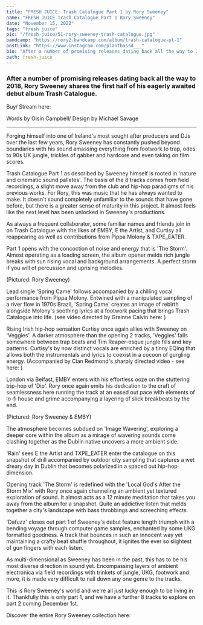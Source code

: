 ---
title: "FRESH JUICE: Trash Catalogue Part 1 by Rory Sweeney"
name: "FRESH JUICE Trash Catalogue Part 1 Rory Sweeney"
date: "November 15, 2022"
tags: "fresh juice"
pic: "/fresh-juice/51-rory-sweeney-trash-catalogue.jpg"
bandcamp: "https://rory2.bandcamp.com/album/trash-catalogue-pt-1"
postLink: "https://www.instagram.com/plantbassd___"
bio: "After a number of promising releases dating back all the way to 2018, Rory Sweeney shares the first half of his eagerly awaited debut album Trash Catalogue"
path: fresh-juice
---

### After a number of promising releases dating back all the way to 2018, Rory Sweeney shares the first half of his eagerly awaited debut album Trash Catalogue.

Buy/ Stream here: <HoverLink url="rory2.bandcamp.com/album/trash-catalogue-pt-1" external inline />

<Picture
  src="/fresh-juice/51-rory-sweeney.jpg"
  alt="Trash Catalogue Part 1 album art"
  size={1200}
/>
<p className="smallText">Words by Oisín Campbell/ Design by Michael Savage</p>

<hr />

Forging himself into one of Ireland's most sought after producers and DJs over the last few years, Rory Sweeney has constantly pushed beyond boundaries with his sound amassing everything from footwork to trap, odes to 90s UK jungle, trickles of gabber and hardcore and even taking on film scores.

Trash Catalogue Part 1 as described by Sweeney himself is rooted in 'nature and cinematic sound palletes'. The basis of the 8 tracks comes from field recordings, a slight move away from the club and hip-hop paradigms of his previous works. For Rory, this was music that he has always wanted to make. It doesn't sound completely unfamiliar to the sounds that have gone before, but there is a greater sense of maturity in this project. It almost feels like the next level has been unlocked in Sweeney's productions.

As always a frequent collaborator, some familiar names and friends join in on Trash Catalogue with the likes of EMBY, E the Artist, and Curtisy all reappearing as well as contributions from Pippa Molony & TXPE_EATER.

Part 1 opens with the concoction of noise and energy that is 'The Storm'. Almost operating as a loading screen, the album opener melds rich jungle breaks with sun rising vocal and background arrangements. A perfect storm if you will of percussion and uprising melodies.

<Picture src="/news/10-sweeney.jpg" alt="Rory Sweeney cover pic" size={1200} />
<p className="smallText text-center">(Pictured: Rory Sweeney)</p>

Lead single 'Spring Came' follows accompanied by a chilling vocal performance from Pippa Molony. Entwined with a manipulated sampling of a river flow in 1970s Brazil, 'Spring Came' creates an image of rebirth alongside Molony's soothing lyrics at a footwork pacing that brings Trash Catalogue into life.
(see video directed by Grainne Calvin here: <HoverLink url="www.youtube.com/watch?v=8FIDcmW7Ejc" external inline />)

Rising Irish hip-hop sensation Curtisy once again allies with Sweeney on 'Veggies'. A darker atmosphere than the opening 2 tracks, 'Veggies' falls somewhere between trap beats and Tim Reaper-esque jungle fills and key patterns. Curtisy's by now distinct vocals are enriched by a tinny EQing that allows both the instrumentals and lyrics to coexist in a cocoon of gurgling energy.
(Accompanied by Cian Redmond's sharply directed video - see here: <HoverLink url="www.youtube.com/watch?v=QSDejYMKeDE" external inline />)

London via Belfast, EMBY enters with his effortless ooze on the stuttering trip-hop of 'Dip'. Rory once again emits his dedication to the craft of seamlessness here running the track at an eased out pace with elements of lo-fi house and grime accompanying a layering of slick breakbeats by the end.

<Picture src="/fresh-juice/51-emby.jpg" alt="Rory Sweeney & EMBY pic" size={1200} />
<p className="smallText text-center">(Pictured: Rory Sweeney & EMBY)</p>

The atmosphere becomes subdued on 'Image Wavering', exploring a deeper core within the album as a mirage of wavering sounds come clashing together as the Dublin native uncovers a more ambient side.

'Rain' sees E the Artist and TXPE_EATER enter the catalogue on this snapshot of drill accompanied by outdoor city sampling that captures a wet dreary day in Dublin that becomes polarized in a spaced out hip-hop dimension.

Opening track 'The Storm' is redefined with the 'Local God's After the Storm Mix' with Rory once again channeling an ambient yet textured exploration of sound. It almost acts as a 12 minute meditation that takes you away from the album for a snapshot. Quite an addictive listen that melds together a city's landscape with bass throbbings and screeching effects.

'Dafuzz' closes out part 1 of Sweeney's debut feature length triumph with a bending voyage through computer game samples, enchanted by some UKG formatted goodness. A track that bounces in such an innocent way yet maintaining a crafty beat shuffle throughout, it ignites the ever so slightest of gun fingers with each listen.

As multi-dimensional as Sweeney has been in the past, this has to be his most diverse direction in sound yet. Encompassing layers of ambient electronica via field recordings with trinkets of jungle, UKG, footwork and more, it is made very difficult to nail down any one genre to the tracks.

This is Rory Sweeney's world and we're all just lucky enough to be living in it. Thankfully this is only part 1, and we have a further 8 tracks to explore on part 2 coming December 1st.

Discover the entire Rory Sweeney collection here: <HoverLink url="rory2.bandcamp.com/album/trash-catalogue-pt-1" external inline />
